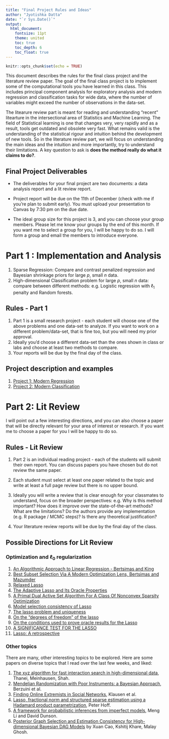 ```yaml
---
title: "Final Project Rules and Ideas"
author: "Jyotishka Datta"
date: "`r Sys.Date()`"
output: 
  html_document:
    fontsize: 11pt
    theme: united
    toc: true
    toc_depth: 6
    toc_float: true
---
```


```r
knitr::opts_chunk$set(echo = TRUE)
```

This document describes the rules for the final class project and the literature review paper. The goal of the final class project is to implement some of the computational tools you have learned in this class. This includes principal component analysis for exploratory analysis and modern regression and classification tasks for wide data, where the number of variables might exceed the number of observations in the data-set. 

The litearure review part is meant for reading and understanding "recent" litearture in the intersectional area of Statistics and Machine Learning. The field of Statistical learning is one that changes very, very rapidly and as a result, tools get outdated and obsolete very fast. What remains valid is the understanding of the statistical rigour and intuition behind the development of new tools. So in the literature review part, we will focus on understanding the main ideas and the intuition and more importantly, try to understand their limitations. A key question to ask is __does the method really do what it claims to do?__. 

## Final Project Deliverables 

-  The deliverables for your final project are two documents: a data analysis report and a lit review report. 

-  Project report will be due on the 11th of December (check with me if you're plan to submit early). You must upload your presentation to Canvas by 7:30 pm on the due date. 

-  The ideal group size for this project is 3, and you can choose your group members. Please let me know your groups by the end of this month. If you want me to select a group for you, I will be happy to do so. I will form a group and email the members to introduce everyone. 

# Part 1 : Implementation and Analysis

1.  Sparse Regression: Compare and contrast penalized regression and Bayesian shrinkage priors for large $p$, small $n$ data.
2.  High-dimensional Classification problem for large $p$, small $n$ data: compare between different methods: e.g. Logistic regression with $\ell_1$ penalty and Random forests. 



## Rules - Part 1

1. Part 1 is a small research project - each student will choose one of the above problems and one data-set to analyze. If you want to work on a different problem/data-set, that is fine too, but you will need my prior approval. 
2. Ideally you'd choose a different data-set than the ones shown in class or labs and choose at least two methods to compare. 
3. Your reports will be due by the final day of the class. 

## Project description and examples

1. [Project 1: Modern Regression](https://dattahub.github.io/stat5525/project-1-fall-2021.html)
2. [Project 2: Modern Classification](https://dattahub.github.io/stat5525/project-2-fall-2021.html)

# Part 2: Lit Review

I will point out a few interesting directions, and you can also choose a paper that will be directly relevant for your area of interest or research. If you want me to choose a paper for you I will be happy to do so. 

<!-- 1. Network Inference (Graph partition / Stochastic Block Models etc.)  -->
<!-- 2. Efficient Inference for Bayesian MCMC.  -->
<!-- 3. Optimization and $\ell_0$ regularization.  -->
<!-- 4. Topic Modeling - Latent Dirichlet Allocation.  -->


## Rules - Lit Review 

1.  Part 2 is an individual reading project - each of the students will submit their own report. You can discuss papers you have chosen but do not review the same paper. 

2.  Each student must select at least one paper related to the topic and write at least a full page review but there is no upper bound.  

3.  Ideally you will write a review that is clear enough for your classmates to understand, focus on the broader perspectives: e.g. Why is this method important? How does it improve over the state-of-the-art methods? What are the limitations? Do the authors provide any implementation (e.g. R package / MCMC steps)? Is there any theoretical justification? 

4.  Your literature review reports will be due by the final day of the class. 

## Possible Directions for Lit Review

<!-- ### **Community Detection Resources** -->

<!-- 1. [Community detection and stochastic block models: recent developments](https://arxiv.org/pdf/1703.10146.pdf) -->
<!-- 2. [Original paper: Stochastic Block Models](http://www.stat.cmu.edu/~brian/780/bibliography/04%20Blockmodels/Holland%20-%201983%20-%20Stochastic%20blockmodels,%20first%20steps.pdf) -->
<!-- 3. [A. Clauset, M.E.J. Newman and C. Moore, - "Finding community structure in very large networks.", Physical Review E 70, 066111 (2004)](http://tuvalu.santafe.edu/~aaronc/courses/5352/fall2013/readings/Clauset_Newman_Moore_04_FindingCommunityStructureInVeryLargeNetworks.pdf). -->


<!-- ### **Efficient Bayesian Inference** -->

<!-- 1.  [Fast sampling with Gaussian scale mixture priors in high-dimensional regression, Chakrabarty, Bhattacharya, Mallick](https://academic.oup.com/biomet/article/103/4/985/2447851) -->
<!-- 2.  [GPU-accelerated Gibbs sampling, Terenin, Dong, Draper](https://arxiv.org/ftp/arxiv/papers/1608/1608.04329.pdf) -->
<!-- 3.  [Comment: A brief survey of the current state of play for Bayesian computation in data science at big-data scale](https://arxiv.org/pdf/1712.00849.pdf) -->


### **Optimization and $\ell_0$ regularization**

1.  [An Algorithmic Approach to Linear Regression - Bertsimas and King](https://pubsonline.informs.org/doi/pdf/10.1287/opre.2015.1436)
2.  [Best Subset Selection Via A Modern Optimization Lens, Bertsimas and Mazumder](https://projecteuclid.org/download/pdfview_1/euclid.aos/1458245736)
3.  [Relaxed Lasso](https://www.sciencedirect.com/science/article/pii/S0167947306004956)
4.  [The Adaptive Lasso and Its Oracle Properties](https://www.tandfonline.com/doi/abs/10.1198/016214506000000735)
5.  [A Primal Dual Active Set Algorithm For A Class Of Nonconvex Sparsity Optimization](http://citeseerx.ist.psu.edu/viewdoc/download?doi=10.1.1.740.9614&rep=rep1&type=pdf)
6.  [Model selection consistency of Lasso](https://www.jmlr.org/papers/volume7/zhao06a/zhao06a.pdf)
7.  [The lasso problem and uniqueness](https://projecteuclid.org/journals/electronic-journal-of-statistics/volume-7/issue-none/The-lasso-problem-and-uniqueness/10.1214/13-EJS815.full)
8.  [On the “degrees of freedom” of the lasso](https://projecteuclid.org/journals/annals-of-statistics/volume-35/issue-5/On-the-degrees-of-freedom-of-the-lasso/10.1214/009053607000000127.full)
9.  [On the conditions used to prove oracle results for the Lasso](https://projecteuclid.org/journals/electronic-journal-of-statistics/volume-3/issue-none/On-the-conditions-used-to-prove-oracle-results-for-the/10.1214/09-EJS506.full)
10. [A SIGNIFICANCE TEST FOR THE LASSO](https://www.ncbi.nlm.nih.gov/pmc/articles/PMC4285373/)
11. [Lasso: A retrospective](https://rss.onlinelibrary.wiley.com/doi/10.1111/j.1467-9868.2011.00771.x)

<!-- ### **Topic Modeling - Latent Dirichlet Allocation** -->

<!-- 1.  [Latent Dirichlet Allocation - Blei, Ng, Jordan](http://www.jmlr.org/papers/volume3/blei03a/blei03a.pdf) -->
<!-- 2.  [Introduction to Latent Dirichlet Allocation](http://blog.echen.me/2011/08/22/introduction-to-latent-dirichlet-allocation/) -->
<!-- 3.  [LDA Tutorial](http://obphio.us/pdfs/lda_tutorial.pdf) -->



### **Other topics**

There are many, other interesting topics to be explored. Here are some papers on diverse topics that I read over the last few weeks, and liked: 

1. [The xyz algorithm for fast interaction search in high-dimensional data](https://arxiv.org/pdf/1610.05108.pdf), Thanei, Meinhausen, Shah. 
2. [Mendelian Randomization with Poor Instruments: a Bayesian Approach](https://arxiv.org/pdf/1608.02990.pdf), Berzuini et al. 
3. [Finding Online Extremists in Social Networks](https://arxiv.org/pdf/1610.06242.pdf), Klausen et al. 
4. [Lasso, fractional norm and structured sparse estimation using a Hadamard product parametrization](https://arxiv.org/pdf/1611.00040.pdf), Peter Hoff. 
5. [A framework for probabilistic inferences from imperfect models](https://arxiv.org/pdf/1611.01241.pdf), Meng Li and David Dunson.
6. [Posterior Graph Selection and Estimation Consistency for High-dimensional Bayesian DAG Models](https://arxiv.org/pdf/1611.01205.pdf) by    Xuan Cao, Kshitij Khare, Malay Ghosh.


